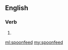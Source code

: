 ==English==

===Verb===
{{en-verb|spoonfeeds|spoonfeeding|spoonfed}}

# {{alternative spelling of|spoon-feed|lang=en}}

[[ml:spoonfeed]]
[[my:spoonfeed]]